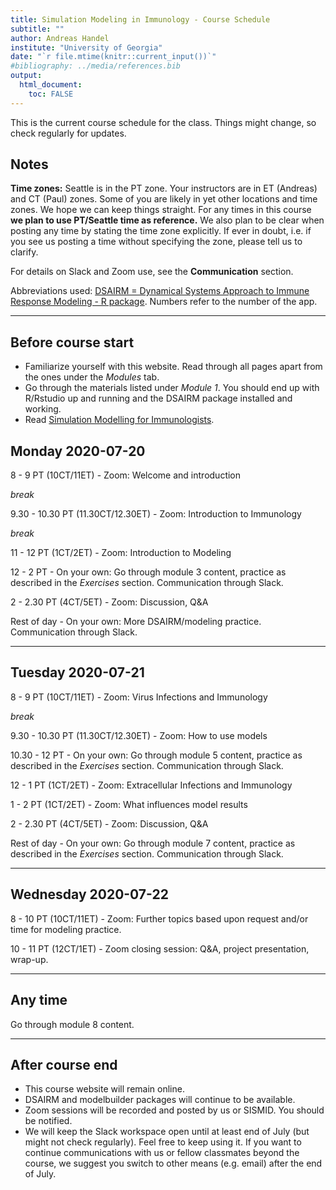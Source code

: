 ```yaml
---
title: Simulation Modeling in Immunology - Course Schedule
subtitle: ""
author: Andreas Handel
institute: "University of Georgia"
date: "`r file.mtime(knitr::current_input())`"
#bibliography: ../media/references.bib
output: 
  html_document:
    toc: FALSE
---
```


This is the current course schedule for the class. Things might change, so check regularly for updates.

## Notes

**Time zones:** Seattle is in the PT zone. Your instructors are in ET (Andreas) and CT (Paul) zones. Some of you are likely in yet other locations and time zones. We hope we can keep things straight. For any times in this course **we plan to use PT/Seattle time as reference.** We also plan to be clear when posting any time by stating the time zone explicitly. If ever in doubt, i.e. if you see us posting a time without specifying the zone, please tell us to clarify. 

For details on Slack and Zoom use, see the __Communication__ section.

Abbreviations used: [DSAIRM = Dynamical Systems Approach to Immune Response Modeling - R package](https://ahgroup.github.io/DSAIRM/). Numbers refer to the number of the app. 

***


## Before course start

* Familiarize yourself with this website. Read through all pages apart from the ones under the _Modules_ tab.
* Go through the materials listed under _Module 1_. You should end up with R/Rstudio up and running and the DSAIRM package installed and working. 
* Read [Simulation Modelling for Immunologists](https://handelgroup.uga.edu/publication/2020-handel-natrevimm/).


## Monday 2020-07-20

8 - 9 PT (10CT/11ET) - Zoom: Welcome and introduction 

_break_

9.30 - 10.30 PT (11.30CT/12.30ET) - Zoom: Introduction to Immunology 

_break_

11 - 12 PT (1CT/2ET) - Zoom: Introduction to Modeling 

12 - 2 PT - On your own: Go through module 3 content, practice as described in the _Exercises_ section. Communication through Slack.  

2 - 2.30 PT (4CT/5ET) - Zoom: Discussion, Q&A

Rest of day - On your own: More DSAIRM/modeling practice. Communication through Slack.  

***

## Tuesday 2020-07-21

8 - 9 PT (10CT/11ET) - Zoom: Virus Infections and Immunology

_break_

9.30 - 10.30 PT (11.30CT/12.30ET) - Zoom: How to use models

10.30 - 12 PT - On your own: Go through module 5 content, practice as described in the _Exercises_ section. Communication through Slack.  

12 - 1 PT (1CT/2ET) - Zoom: Extracellular Infections and Immunology

1 - 2 PT (1CT/2ET) - Zoom: What influences model results

2 - 2.30 PT (4CT/5ET) - Zoom: Discussion, Q&A

Rest of day - On your own: Go through module 7 content, practice as described in the _Exercises_ section. Communication through Slack.  

***

## Wednesday 2020-07-22

8 - 10 PT (10CT/11ET) - Zoom: Further topics based upon request and/or time for modeling practice.

10 - 11 PT (12CT/1ET) - Zoom closing session: Q&A, project presentation, wrap-up.

***

## Any time

Go through module 8 content.

***


## After course end

* This course website will remain online. 
* DSAIRM and modelbuilder packages will continue to be available.
* Zoom sessions will be recorded and posted by us or SISMID. You should be notified.
* We will keep the Slack workspace open until at least end of July (but might not check regularly). Feel free to keep using it. If you want to continue communications with us or fellow classmates beyond the course, we suggest you switch to other means (e.g. email) after the end of July.

